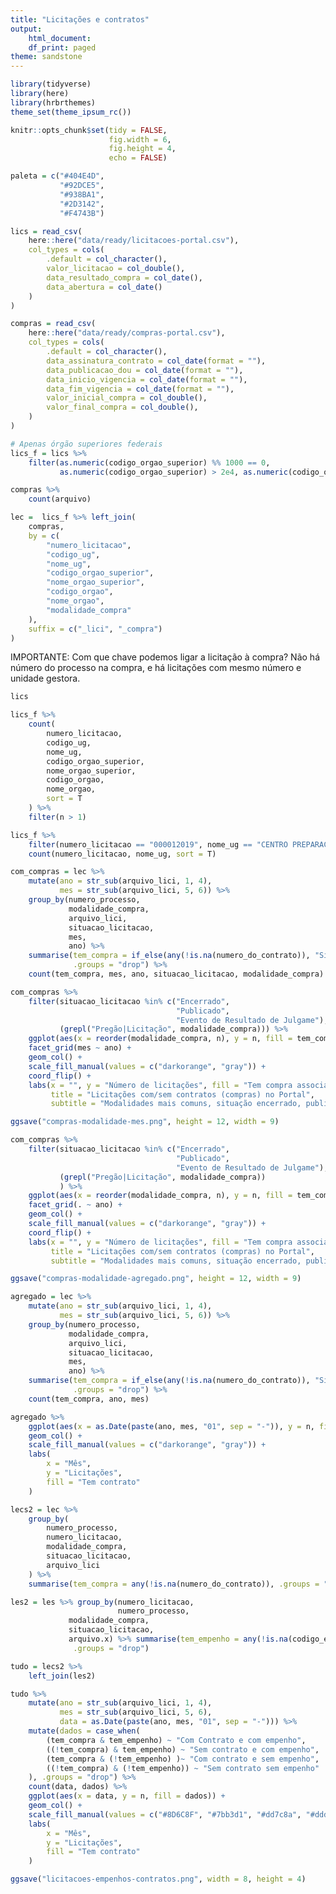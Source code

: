 ```yaml
---
title: "Licitações e contratos"
output:
    html_document:
    df_print: paged
theme: sandstone
---
```


```r
library(tidyverse)
library(here)
library(hrbrthemes)
theme_set(theme_ipsum_rc())

knitr::opts_chunk$set(tidy = FALSE,
                      fig.width = 6,
                      fig.height = 4,
                      echo = FALSE)

paleta = c("#404E4D",
           "#92DCE5",
           "#938BA1",
           "#2D3142",
           "#F4743B")
```

```r
lics = read_csv(
    here::here("data/ready/licitacoes-portal.csv"),
    col_types = cols(
        .default = col_character(),
        valor_licitacao = col_double(),
        data_resultado_compra = col_date(),
        data_abertura = col_date()
    )
)

compras = read_csv(
    here::here("data/ready/compras-portal.csv"),
    col_types = cols(
        .default = col_character(),
        data_assinatura_contrato = col_date(format = ""),
        data_publicacao_dou = col_date(format = ""),
        data_inicio_vigencia = col_date(format = ""),
        data_fim_vigencia = col_date(format = ""),
        valor_inicial_compra = col_double(),
        valor_final_compra = col_double(),
    )
)
```



```r
# Apenas órgão superiores federais
lics_f = lics %>% 
    filter(as.numeric(codigo_orgao_superior) %% 1000 == 0, 
           as.numeric(codigo_orgao_superior) > 2e4, as.numeric(codigo_orgao_superior) < 9e4)
```

```r
compras %>% 
    count(arquivo)
```


```r
lec =  lics_f %>% left_join(
    compras,
    by = c(
        "numero_licitacao",
        "codigo_ug",
        "nome_ug",
        "codigo_orgao_superior",
        "nome_orgao_superior",
        "codigo_orgao",
        "nome_orgao",
        "modalidade_compra"
    ),
    suffix = c("_lici", "_compra")
)
```

IMPORTANTE: Com que chave podemos ligar a licitação à compra? Não há número do processo na compra, e há licitações com mesmo número e unidade gestora.


```r
lics
```


```r
lics_f %>%
    count(
        numero_licitacao,
        codigo_ug,
        nome_ug,
        codigo_orgao_superior,
        nome_orgao_superior,
        codigo_orgao,
        nome_orgao, 
        sort = T
    ) %>%
    filter(n > 1)
```

```r
lics_f %>% 
    filter(numero_licitacao == "000012019", nome_ug == "CENTRO PREPARACAO OFICIAIS RESERVA/RECIFE") %>% 
    count(numero_licitacao, nome_ug, sort = T)
```


```r
com_compras = lec %>%
    mutate(ano = str_sub(arquivo_lici, 1, 4),
           mes = str_sub(arquivo_lici, 5, 6)) %>%
    group_by(numero_processo,
             modalidade_compra,
             arquivo_lici,
             situacao_licitacao,
             mes,
             ano) %>%
    summarise(tem_compra = if_else(any(!is.na(numero_do_contrato)), "Sim", "Não"),
              .groups = "drop") %>%
    count(tem_compra, mes, ano, situacao_licitacao, modalidade_compra)

com_compras %>%
    filter(situacao_licitacao %in% c("Encerrado", 
                                     "Publicado", 
                                     "Evento de Resultado de Julgame"), 
           (grepl("Pregão|Licitação", modalidade_compra))) %>%
    ggplot(aes(x = reorder(modalidade_compra, n), y = n, fill = tem_compra)) +
    facet_grid(mes ~ ano) +
    geom_col() +
    scale_fill_manual(values = c("darkorange", "gray")) +
    coord_flip() + 
    labs(x = "", y = "Número de licitações", fill = "Tem compra associada?", 
         title = "Licitações com/sem contratos (compras) no Portal", 
         subtitle = "Modalidades mais comuns, situação encerrado, publicado ou com evento de julgamento")

ggsave("compras-modalidade-mes.png", height = 12, width = 9)
```

```r
com_compras %>%
    filter(situacao_licitacao %in% c("Encerrado", 
                                     "Publicado", 
                                     "Evento de Resultado de Julgame"), 
           (grepl("Pregão|Licitação", modalidade_compra))
           ) %>%
    ggplot(aes(x = reorder(modalidade_compra, n), y = n, fill = tem_compra)) +
    facet_grid(. ~ ano) +
    geom_col() +
    scale_fill_manual(values = c("darkorange", "gray")) +
    coord_flip() + 
    labs(x = "", y = "Número de licitações", fill = "Tem compra associada?", 
         title = "Licitações com/sem contratos (compras) no Portal", 
         subtitle = "Modalidades mais comuns, situação encerrado, publicado ou com evento de julgamento")

ggsave("compras-modalidade-agregado.png", height = 12, width = 9)
```


```r
agregado = lec %>%
    mutate(ano = str_sub(arquivo_lici, 1, 4),
           mes = str_sub(arquivo_lici, 5, 6)) %>%
    group_by(numero_processo,
             modalidade_compra,
             arquivo_lici,
             situacao_licitacao,
             mes,
             ano) %>%
    summarise(tem_compra = if_else(any(!is.na(numero_do_contrato)), "Sim", "Não"),
              .groups = "drop") %>%
    count(tem_compra, ano, mes)

agregado %>% 
    ggplot(aes(x = as.Date(paste(ano, mes, "01", sep = "-")), y = n, fill = tem_compra)) + 
    geom_col() + 
    scale_fill_manual(values = c("darkorange", "gray")) +
    labs(
        x = "Mês", 
        y = "Licitações", 
        fill = "Tem contrato"
    )
```

```r
lecs2 = lec %>%
    group_by(
        numero_processo,
        numero_licitacao,
        modalidade_compra,
        situacao_licitacao,
        arquivo_lici
    ) %>%
    summarise(tem_compra = any(!is.na(numero_do_contrato)), .groups = "drop")

les2 = les %>% group_by(numero_licitacao,
                        numero_processo,
             modalidade_compra,
             situacao_licitacao,
             arquivo.x) %>% summarise(tem_empenho = any(!is.na(codigo_empenho)),
              .groups = "drop")

tudo = lecs2 %>% 
    left_join(les2)

tudo %>% 
    mutate(ano = str_sub(arquivo_lici, 1, 4),
           mes = str_sub(arquivo_lici, 5, 6), 
           data = as.Date(paste(ano, mes, "01", sep = "-"))) %>%
    mutate(dados = case_when(
        (tem_compra & tem_empenho) ~ "Com Contrato e com empenho",
        ((!tem_compra) & tem_empenho) ~ "Sem contrato e com empenho",
        (tem_compra & (!tem_empenho) )~ "Com contrato e sem empenho",
        ((!tem_compra) & (!tem_empenho)) ~ "Sem contrato sem empenho"
    ), .groups = "drop") %>% 
    count(data, dados) %>% 
    ggplot(aes(x = data, y = n, fill = dados)) + 
    geom_col() + 
    scale_fill_manual(values = c("#8D6C8F", "#7bb3d1", "#dd7c8a", "#dddddd")) + 
    labs(
        x = "Mês", 
        y = "Licitações", 
        fill = "Tem contrato"
    )

ggsave("licitacoes-empenhos-contratos.png", width = 8, height = 4)
```


